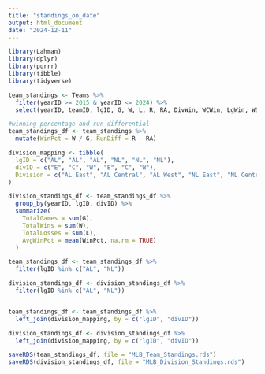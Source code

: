 ```yaml
---
title: "standings_on_date"
output: html_document
date: "2024-12-11"
---
```


```r
library(Lahman)
library(dplyr)
library(purrr)
library(tibble)
library(tidyverse)
```

```r
team_standings <- Teams %>%
  filter(yearID >= 2015 & yearID <= 2024) %>%
  select(yearID, teamID, lgID, G, W, L, R, RA, DivWin, WCWin, LgWin, WSWin, attendance, divID)
```

```r
#winning percentage and run differential
team_standings_df <- team_standings %>%
  mutate(WinPct = W / G, RunDiff = R - RA)

```

```r
division_mapping <- tibble(
  lgID = c("AL", "AL", "AL", "NL", "NL", "NL"),
  divID = c("E", "C", "W", "E", "C", "W"),
  Division = c("AL East", "AL Central", "AL West", "NL East", "NL Central", "NL West")
)
```


```r
division_standings_df <- team_standings_df %>%
  group_by(yearID, lgID, divID) %>%
  summarize(
    TotalGames = sum(G),
    TotalWins = sum(W),
    TotalLosses = sum(L),
    AvgWinPct = mean(WinPct, na.rm = TRUE)
  )

```

```r
team_standings_df <- team_standings_df %>%
  filter(lgID %in% c("AL", "NL"))

division_standings_df <- division_standings_df %>%
  filter(lgID %in% c("AL", "NL"))


team_standings_df <- team_standings_df %>%
  left_join(division_mapping, by = c("lgID", "divID"))

division_standings_df <- division_standings_df %>%
  left_join(division_mapping, by = c("lgID", "divID"))
```

```r
saveRDS(team_standings_df, file = "MLB_Team_Standings.rds")
saveRDS(division_standings_df, file = "MLB_Division_Standings.rds")
```



